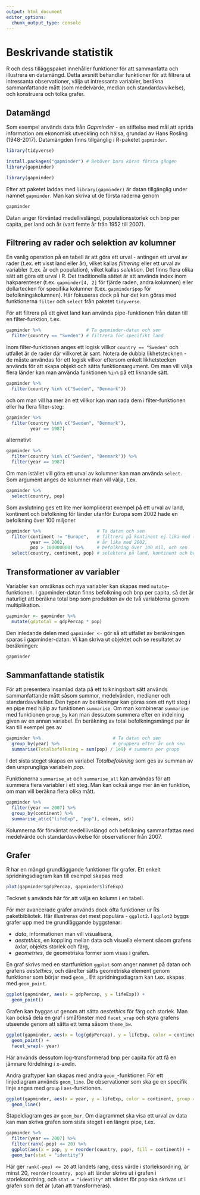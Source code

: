 ```yaml
---
output: html_document
editor_options: 
  chunk_output_type: console
---
```

# Beskrivande statistik

R och dess tilläggspaket innehåller funktioner för att sammanfatta och illustrera en datamängd. Detta avsnitt behandlar funktioner för att filtrera ut intressanta observationer, välja ut intressanta variabler, beräkna sammanfattande mått (som medelvärde, median och standardavvikelse), och konstruera och tolka grafer.

## Datamängd

Som exempel används data från *Gapminder* - en stiftelse med mål att sprida information om ekonomisk utveckling och hälsa, grundad av Hans Rosling (1948-2017). Datamängden finns tillgänglig i R-paketet `gapminder`.

```r
library(tidyverse)
```

```r
install.packages("gapminder") # Behöver bara köras första gången
library(gapminder)
```

```r
library(gapminder)
```

Efter att paketet laddas med `library(gapminder)` är datan tillgänglig under namnet `gapminder`. Man kan skriva ut de första raderna genom 

```r
gapminder
```

Datan anger förväntad medellivslängd, populationsstorlek och bnp per capita, per land och år (vart femte år från 1952 till 2007).

## Filtrering av rader och selektion av kolumner

En vanlig operation på en tabell är att göra ett urval - antingen ett urval av rader (t.ex. ett visst land eller år), vilket kallas *filtrering* eller ett urval av variabler (t.ex. år och population), vilket kallas *selektion*.
Det finns flera olika sätt att göra ett urval i R. 
Det traditionella sättet är att använda index inom hakparenteser (t.ex. `gapminder[4, 2]` för fjärde raden, andra kolumnen) eller dollartecken för specifika kolumner (t.ex. `gapminder$pop` för befolkningskolumnen).
Här fokuseras dock på hur det kan göras med funktionerna `filter` och `select` från paketet `tidyverse`.

För att filtrera på ett givet land kan använda pipe-funktionen från datan till en filter-funktion, t.ex.

```r
gapminder %>%                 # Ta gapminder-datan och sen
  filter(country == "Sweden") # filtrera för specifikt land
```

Inom filter-funktionen anges ett logisk villkor `country == "Sweden"` och utfallet är de rader där villkoret är sant. Notera de dubbla likhetstecknen - de måste användas för ett logisk villkor eftersom enkelt likhetstecken används för att skapa objekt och sätta funktionsargument. Om man vill välja flera länder kan man använda funktionen `%in%` på ett liknande sätt.

```r
gapminder %>% 
  filter(country %in% c("Sweden", "Denmark"))
```

och om man vill ha mer än ett villkor kan man rada dem i filter-funktionen eller ha flera filter-steg:

```r
gapminder %>% 
  filter(country %in% c("Sweden", "Denmark"),
         year == 1987)
```

alternativt

```r
gapminder %>% 
  filter(country %in% c("Sweden", "Denmark")) %>% 
  filter(year == 1987)
```

Om man istället vill göra ett urval av kolumner kan man använda `select`. Som argument anges de kolumner man vill välja, t.ex.

```r
gapminder %>% 
  select(country, pop)
```

Som avslutning ges ett lite mer komplicerat exempel på ett urval av land, kontinent och befolkning för länder utanför Europa som 2002 hade en befolkning över 100 miljoner

```r
gapminder %>%                     # Ta datan och sen
  filter(continent != "Europe",   # filtrera på kontinent ej lika med (!=) Europa,
         year == 2002,            # år lika med 2002,
         pop > 100000000) %>%     # befolkning över 100 mil, och sen
  select(country, continent, pop) # selektera på land, kontinent och befolkning
```

## Transformationer av variabler

Variabler kan omräknas och nya variabler kan skapas med `mutate`-funktionen. I gapminder-datan finns befolkning och bnp per capita, så det är naturligt att beräkna total bnp som produkten av de två variablerna genom multiplikation.

```r
gapminder <- gapminder %>% 
  mutate(gdptotal = gdpPercap * pop)
```

Den inledande delen med `gapminder <-` gör så att utfallet av beräkningen sparas i gapminder-datan.
Vi kan skriva ut objektet och se resultatet av beräkningen:

```r
gapminder
```

## Sammanfattande statistik

För att presentera insamlad data på ett tolkningsbart sätt används sammanfattande mått såsom summor, medelvärden, medianer och standardavvikelser. 
Den typen av beräkningar kan göras som ett nytt steg i en pipe med hjälp av funktionen `summarise`. Om man kombinerar `summarise` med funktionen `group_by` kan man dessutom summera efter en indelning given av en annan variabel. En beräkning av total befolkningsmängd per år kan till exempel ges av

```r
gapminder %>%                           # Ta datan och sen
  group_by(year) %>%                    # gruppera efter år och sen
  summarise(Totalbefolkning = sum(pop) / 1e9) # summera per grupp
```

I det sista steget skapas en variabel *Totalbefolkning* som ges av summan av den ursprungliga variabeln *pop*.

Funktionerna `summarise_at` och `summarise_all` kan användas för att summera flera variabler i ett steg. Man kan också ange mer än en funktion, om man vill beräkna flera olika mått.

```r
gapminder %>% 
  filter(year == 2007) %>% 
  group_by(continent) %>% 
  summarise_at(c("lifeExp", "pop"), c(mean, sd))
```

Kolumnerna för förväntat medelllivslängd och befolkning sammanfattas med medelvärde och standardavvikelse för observationer från 2007. 

## Grafer

R har en mängd grundläggande funktioner för grafer. Ett enkelt spridningsdiagram kan till exempel skapas med

```r
plot(gapminder$gdpPercap, gapminder$lifeExp)
```

Tecknet `$` används här för att välja en kolumn i en tabell.

För mer avancerade grafer används dock ofta funktioner ur Rs paketbibliotek. Här illustreras det mest populära - `ggplot2`. I `ggplot2` byggs grafer upp med tre grundläggande byggstenar: 

- *data*, informationen man vill visualisera,
- *aestethics*, en koppling mellan data och visuella element såsom grafens axlar, objekts storlek och färg,
- *geometries*, de geometriska former som visas i grafen.

En graf skrivs med en startfunktion `ggplot` som anger namnet på datan och grafens *aestethics*, och därefter sätts geometriska element genom funktioner som börjar med `geom_`. Ett spridningsdiagram kan t.ex. skapas med `geom_point`.

```r
ggplot(gapminder, aes(x = gdpPercap, y = lifeExp)) +
  geom_point()
```

Grafen kan byggas ut genom att sätta *aestethics*  för färg och storlek. Man kan också dela en graf i småfönster med `facet_wrap` och styra grafens utseende genom att sätta ett tema såsom `theme_bw`.

```r
ggplot(gapminder, aes(x = log(gdpPercap), y = lifeExp, color = continent, size = pop)) +
  geom_point() +
  facet_wrap(~ year)
```

Här används dessutom log-transformerad bnp per capita för att få en jämnare fördelning i x-axeln. 

Andra graftyper kan skapas med andra `geom_`-funktioner. För ett linjediagram används `geom_line`. De observationer som ska ge en specifik linje anges med `group` i `aes`-funktionen. 

```r
ggplot(gapminder, aes(x = year, y = lifeExp, color = continent, group = country)) +
  geom_line()
```

Stapeldiagram ges av `geom_bar`. Om diagrammet ska visa ett urval av data kan man skriva grafen som sista steget i en längre pipe, t.ex.

```r
gapminder %>% 
  filter(year == 2007) %>% 
  filter(rank(-pop) <= 20) %>% 
  ggplot(aes(x = pop, y = reorder(country, pop), fill = continent)) +
  geom_bar(stat = "identity")
```

Här ger `rank(-pop) <= 20` att landets rang, dess värde i storleksordning, är minst 20, `reorder(country, pop)` att länder skrivs ut i grafen i storleksordning, och `stat = "identity"` att värdet för pop ska skrivas ut i grafen som det är (utan att transformeras).

